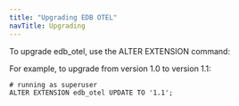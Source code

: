 ```yaml
---
title: "Upgrading EDB OTEL"
navTitle: Upgrading
---
```


To upgrade edb_otel, use the ALTER EXTENSION command: 

For example, to upgrade from version 1.0 to version 1.1:
```
# running as superuser
ALTER EXTENSION edb_otel UPDATE TO '1.1';
```
